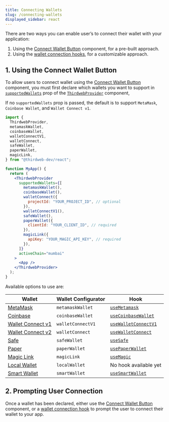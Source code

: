 ```yaml
---
title: Connecting Wallets
slug: /connecting-wallets
displayed_sidebar: react
---
```


There are two ways you can enable user&rsquo;s to connect their wallet with your application:

1. Using the [Connect Wallet Button](/react/react.connectwallet) component, for a pre-built approach.
2. Using the [wallet connection hooks](/react/react.useconnect), for a customizable approach.

## 1. Using the Connect Wallet Button

To allow users to connect wallet using the [Connect Wallet Button](/react/react.connectwallet) component, you must first declare which wallets you want to support in [`supportedWallets`](/react/react.thirdwebprovider#supportedwallets-optional) prop of the [`ThirdwebProvider`](/react/react.thirdwebprovider) component,

If no `supportedWallets` prop is passed, the default is to support `MetaMask`, `Coinbase Wallet`, and `Wallet Connect v1`.

```jsx
import {
  ThirdwebProvider,
  metamaskWallet,
  coinbaseWallet,
  walletConnectV1,
  walletConnect,
  safeWallet,
  paperWallet,
  magicLink,
} from "@thirdweb-dev/react";

function MyApp() {
  return (
    <ThirdwebProvider
      supportedWallets={[
        metamaskWallet(),
        coinbaseWallet(),
        walletConnect({
          projectId: "YOUR_PROJECT_ID", // optional
        }),
        walletConnectV1(),
        safeWallet(),
        paperWallet({
          clientId: "YOUR_CLIENT_ID", // required
        }),
        magicLink({
          apiKey: "YOUR_MAGIC_API_KEY", // required
        }),
      ]}
      activeChain="mumbai"
    >
      <App />
    </ThirdwebProvider>
  );
}
```

Available options to use are:

| Wallet                                         | Wallet Configurator | Hook                                                    |
| ---------------------------------------------- | ------------------- | ------------------------------------------------------- |
| [MetaMask](/wallet/metamask)                   | `metamaskWallet`    | [`useMetamask`](/react/react.usemetamask)               |
| [Coinbase](/wallet/coinbase-wallet)            | `coinbaseWallet`    | [`useCoinbaseWallet`](/react/react.usecoinbasewallet)   |
| [Wallet Connect v1](/wallet/wallet-connect-v1) | `walletConnectV1`   | [`useWalletConnectV1`](/react/react.usewalletconnectV1) |
| [Wallet Connect v2](/wallet/wallet-connect-v2) | `walletConnect`     | [`useWalletConnect`](/react/react.usewalletconnect)     |
| [Safe](/wallet/safe)                           | `safeWallet`        | [`useSafe`](/react/react.usesafe)                       |
| [Paper](/wallet/paper)                         | `paperWallet`       | [`usePaperWallet`](/react/react.usepaperwallet)         |
| [Magic Link](/wallet/magic)                    | `magicLink`         | [`useMagic`](/react/react.usemagic)                     |
| [Local Wallet](/wallet/local-wallet)           | `localWallet`       | No hook available yet                                   |
| [Smart Wallet](/wallet/smart-wallet)           | `smartWallet`       | [`useSmartWallet`](/react/react.usesmartwallet)         |

## 2. Prompting User Connection

Once a wallet has been declared, either use the [Connect Wallet Button](/react/react.connectwallet) component, or a
[wallet connection hook](/react/react.useconnect) to prompt the user to connect their wallet to your app.
